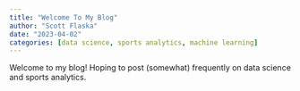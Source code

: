 ```yaml
---
title: "Welcome To My Blog"
author: "Scott Flaska"
date: "2023-04-02"
categories: [data science, sports analytics, machine learning]
---
```


Welcome to my blog! Hoping to post (somewhat) frequently on data science and sports analytics.
